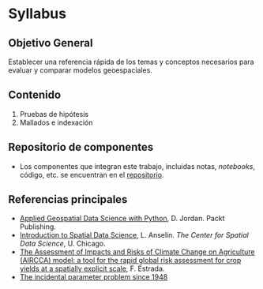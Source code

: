 # Syllabus {.unnumbered}

## Objetivo General {-}

Establecer una referencia rápida de los temas y conceptos necesarios para
evaluar y comparar modelos geoespaciales.

## Contenido {-}

1. Pruebas de hipótesis
2. Mallados e indexación

## Repositorio de componentes {-}

* Los componentes que integran este trabajo, incluidas notas, _notebooks_,
código, etc. se encuentran en el [repositorio](https://github.com/CAMM961001/estancia).

## Referencias principales {-}

* [Applied Geospatial Data Science with Python](https://github.com/PacktPublishing/Applied-Geospatial-Data-Science-with-Python), D. Jordan. Packt Publishing.
* [Introduction to Spatial Data Science](https://youtube.com/playlist?list=PLzREt6r1NenmFyTw8v2JZpEE4PZGNi5Ht&si=SUS-PmoOYAN8_XtO), L. Anselin.
_The Center for Spatial Data Science_, U. Chicago.
* [The Assessment of Impacts and Risks of Climate Change on Agriculture (AIRCCA) model: a tool for the rapid global risk assessment for crop yields at a spatially explicit scale](https://sites.google.com/view/aircc-lab), F. Estrada.
* [The incidental parameter problem since 1948](http://www.econ.brown.edu/Faculty/Tony_Lancaster/papers/IncidentalParameters1948.pdf)
